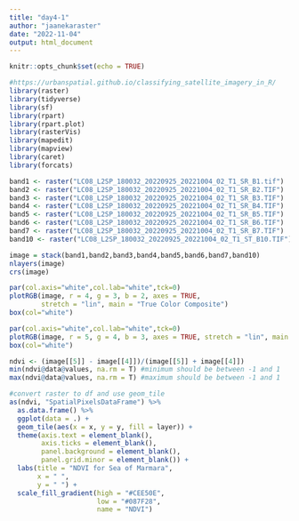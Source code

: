 ---
title: "day4-1"
author: "jaanekaraster"
date: "2022-11-04"
output: html_document
---

```{r setup, include=FALSE}
knitr::opts_chunk$set(echo = TRUE)
```
```{r libraries}
#https://urbanspatial.github.io/classifying_satellite_imagery_in_R/
library(raster)
library(tidyverse)
library(sf)
library(rpart)
library(rpart.plot)
library(rasterVis)
library(mapedit)
library(mapview)
library(caret)
library(forcats)

```

```{r code}
band1 <- raster("LC08_L2SP_180032_20220925_20221004_02_T1_SR_B1.tif")
band2 <- raster("LC08_L2SP_180032_20220925_20221004_02_T1_SR_B2.TIF")
band3 <- raster("LC08_L2SP_180032_20220925_20221004_02_T1_SR_B3.TIF")
band4 <- raster("LC08_L2SP_180032_20220925_20221004_02_T1_SR_B4.TIF")
band5 <- raster("LC08_L2SP_180032_20220925_20221004_02_T1_SR_B5.TIF")
band6 <- raster("LC08_L2SP_180032_20220925_20221004_02_T1_SR_B6.TIF")
band7 <- raster("LC08_L2SP_180032_20220925_20221004_02_T1_SR_B7.TIF")
band10 <- raster("LC08_L2SP_180032_20220925_20221004_02_T1_ST_B10.TIF")

```

```{r plot}
image = stack(band1,band2,band3,band4,band5,band6,band7,band10)
nlayers(image)
crs(image)
```
```{r true-color-composite}
par(col.axis="white",col.lab="white",tck=0)
plotRGB(image, r = 4, g = 3, b = 2, axes = TRUE, 
        stretch = "lin", main = "True Color Composite")
box(col="white")

```
```{r false-color}
par(col.axis="white",col.lab="white",tck=0)
plotRGB(image, r = 5, g = 4, b = 3, axes = TRUE, stretch = "lin", main = "False Color Composite")
box(col="white")

```
```{r ndvi}
ndvi <- (image[[5]] - image[[4]])/(image[[5]] + image[[4]])
min(ndvi@data@values, na.rm = T) #minimum should be between -1 and 1
max(ndvi@data@values, na.rm = T) #maximum should be between -1 and 1

#convert raster to df and use geom_tile
as(ndvi, "SpatialPixelsDataFrame") %>% 
  as.data.frame() %>%
  ggplot(data = .) +
  geom_tile(aes(x = x, y = y, fill = layer)) +
  theme(axis.text = element_blank(),
        axis.ticks = element_blank(),
        panel.background = element_blank(),
        panel.grid.minor = element_blank()) +
  labs(title = "NDVI for Sea of Marmara", 
       x = " ", 
       y = " ") +
  scale_fill_gradient(high = "#CEE50E", 
                      low = "#087F28",
                      name = "NDVI")

```
